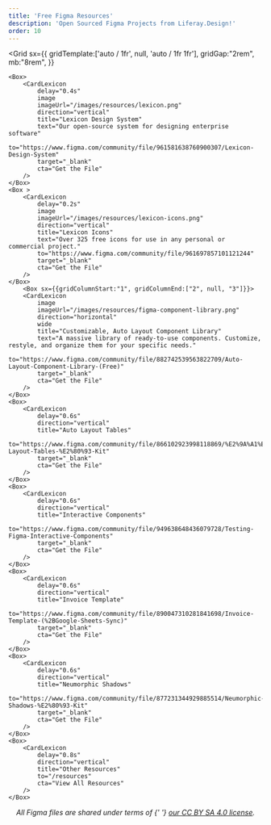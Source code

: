 ```yaml
---
title: 'Free Figma Resources'
description: 'Open Sourced Figma Projects from Liferay.Design!'
order: 10
---
```



<Grid
	sx={{
		gridTemplate:['auto / 1fr', null, 'auto / 1fr 1fr'],
		gridGap:"2rem",
		mb:"8rem",
	}}
>
	<Box>
		<CardLexicon
			delay="0.4s"
			image
			imageUrl="/images/resources/lexicon.png"
			direction="vertical"
			title="Lexicon Design System"
			text="Our open-source system for designing enterprise software"
			to="https://www.figma.com/community/file/961581638760900307/Lexicon-Design-System"
			target="_blank"
			cta="Get the File"
		/>
	</Box>
	<Box >
		<CardLexicon
			delay="0.2s"
			image
			imageUrl="/images/resources/lexicon-icons.png"
			direction="vertical"
			title="Lexicon Icons"
			text="Over 325 free icons for use in any personal or commercial project."
			to="https://www.figma.com/community/file/961697857101121244"
			target="_blank"
			cta="Get the File"
		/>
	</Box>
		<Box sx={{gridColumnStart:"1", gridColumnEnd:["2", null, "3"]}}>
		<CardLexicon
			image
			imageUrl="/images/resources/figma-component-library.png"
			direction="horizontal"
			wide
			title="Customizable, Auto Layout Component Library"
			text="A massive library of ready-to-use components. Customize, restyle, and organize them for your specific needs."
			to="https://www.figma.com/community/file/882742539563822709/Auto-Layout-Component-Library-(Free)"
			target="_blank"
			cta="Get the File"
		/>
	</Box>
	<Box>
		<CardLexicon
			delay="0.6s"
			direction="vertical"
			title="Auto Layout Tables"
			to="https://www.figma.com/community/file/866102923998118869/%E2%9A%A1%EF%B8%8FAuto-Layout-Tables-%E2%80%93-Kit"
			target="_blank"
			cta="Get the File"
		/>
	</Box>
	<Box>
		<CardLexicon
			delay="0.6s"
			direction="vertical"
			title="Interactive Components"
			to="https://www.figma.com/community/file/949638648436079728/Testing-Figma-Interactive-Components"
			target="_blank"
			cta="Get the File"
		/>
	</Box>
	<Box>
		<CardLexicon
			delay="0.6s"
			direction="vertical"
			title="Invoice Template"
			to="https://www.figma.com/community/file/890047310281841698/Invoice-Template-(%2BGoogle-Sheets-Sync)"
			target="_blank"
			cta="Get the File"
		/>
	</Box>
	<Box>
		<CardLexicon
			delay="0.6s"
			direction="vertical"
			title="Neumorphic Shadows"
			to="https://www.figma.com/community/file/877231344929885514/Neumorphic-Shadows-%E2%80%93-Kit"
			target="_blank"
			cta="Get the File"
		/>
	</Box>
	<Box>
		<CardLexicon
			delay="0.8s"
			direction="vertical"
			title="Other Resources"
			to="/resources"
			cta="View All Resources"
		/>
	</Box>
</Grid>

<span style="text-align: center; display: inherit; font-style: italic;">
	All Figma files are shared under terms of&nbsp;{' '}
	<a href="/resources/license">our CC BY SA 4.0 license</a>.
</span>
